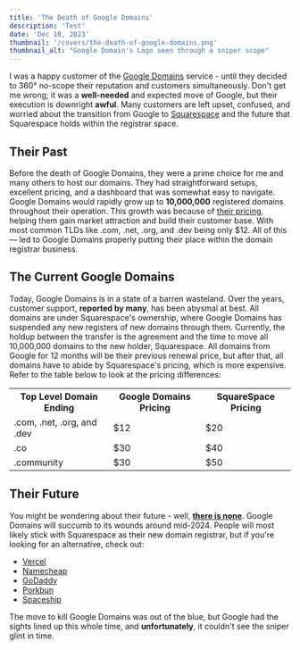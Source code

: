 ```yaml
---
title: 'The Death of Google Domains'
description: 'Test'
date: 'Dec 10, 2023'
thumbnail: '/covers/the-death-of-google-domains.png'
thumbnail_alt: "Google Domain's Logo seen through a sniper scope"
---
```



I was a happy customer of the [Google Domains](https://domains.google/) service - until they decided to 360° no-scope their reputation and customers simultaneously. Don't get me wrong; it was a **well-needed** and expected move of Google, but their execution is downright **awful**. Many customers are left upset, confused, and worried about the transition from Google to [Squarespace](https://www.squarespace.com/) and the future that Squarespace holds within the registrar space.

## Their Past

Before the death of Google Domains, they were a prime choice for me and many others to host our domains. They had straightforward setups, excellent pricing, and a dashboard that was somewhat easy to navigate. Google Domains would rapidly grow up to **10,000,000** registered domains throughout their operation. This growth was because of [their pricing](https://support.google.com/domains/answer/6010092?hl=en), helping them gain market attraction and build their customer base. With most common TLDs like .com, .net, .org, and .dev being only $12. All of this — led to Google Domains properly putting their place within the domain registrar business.

## The Current Google Domains
Today, Google Domains is in a state of a barren wasteland. Over the years, customer support, __reported by many__, has been abysmal at best. All domains are under Squarespace's ownership, where Google Domains has suspended any new registers of new domains through them. Currently, the holdup between the transfer is the agreement and the time to move all 10,000,000 domains to the new holder, Squarespace. All domains from Google for 12 months will be their previous renewal price, but after that, all domains have to abide by Squarespace's pricing, which is more expensive. Refer to the table below to look at the pricing differences:

<Table colspan="3" title="Google Domains vs. SquareSpace's Common TLD Pricing">
	<tr>
		<th>Top Level Domain Ending</th>
		<th>Google Domains Pricing</th>
		<th>SquareSpace Pricing</th>
	</tr>
	<tr>
		<td data-heading="TLD: ">.com, .net, .org, and .dev</td>
		<td data-heading="Google Domains: ">$12</td>
		<td data-heading="Squarespace: ">$20</td>
	</tr>
	<tr>
		<td data-heading="TLD: ">.co</td>
		<td data-heading="Google Domains: ">$30</td>
		<td data-heading="Squarespace: ">$40</td>
	</tr>
	<tr>
		<td data-heading="TLD: ">.community</td>
		<td data-heading="Google Domains: ">$30</td>
		<td data-heading="Squarespace: ">$50</td>
	</tr>	
</Table>

## Their Future
You might be wondering about their future - well, **[there is none](https://support.google.com/domains/answer/13689670?hl=en)**. Google Domains will succumb to its wounds around mid-2024. People will most likely stick with Squarespace as their new domain registrar, but if you're looking for an alternative, check out:

- [Vercel](https://vercel.com/)
- [Namecheap](https://www.namecheap.com/)
- [GoDaddy](https://www.godaddy.com/)
- [Porkbun](https://porkbun.com/)
- [Spaceship](https://spaceship.com/)

The move to kill Google Domains was out of the blue, but Google had the sights lined up this whole time, and **unfortunately**, it couldn't see the sniper glint in time.